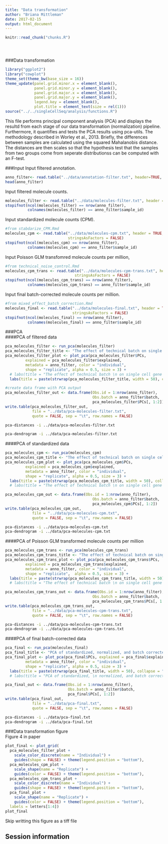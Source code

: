 ```yaml
---
title: "Data transformation"
author: "Briana Mittleman"
date: 2017-02-15
output: html_document
---
```


<!-- The file analysis/chunks.R contains chunks that define default settings
shared across the workflowr files. -->
```r
knitr::read_chunk("chunks.R")
```

<!-- Update knitr chunk options -->
```r
```

<!-- Insert the date the file was last updated -->
```r
```

<!-- Insert the code version (Git commit SHA1) if Git repository exists and R
 package git2r is installed -->
```r
```

###Data transformation  
```r
library("ggplot2")
library("cowplot")
theme_set(theme_bw(base_size = 16))
theme_update(panel.grid.minor.x = element_blank(),
             panel.grid.minor.y = element_blank(),
             panel.grid.major.x = element_blank(),
             panel.grid.major.y = element_blank(),
             legend.key = element_blank(),
             plot.title = element_text(size = rel(1)))
source("../../singleCellSeq/analysis/functions.R")
```

This file performs principal component analysis (PCA) and displays the resultd from each stage of our data transformation (normalization) pipeline. Furthermore, it quantifies and tests the PCA results using pca-utils. The methodology described in Worley et al., 2013. Briefly, the differences between samples are calculated using the squared Mahalanobis distance. The distances are then scales so that the hypothesis test that the samples from two groups come from seperate distributionss can be computed with an F-test.   

###Input
Input filtered annotation.
```r
anno_filter<- read.table("../data/annotation-filter.txt", header=TRUE, stringsAsFactors = FALSE)
head(anno_filter)
```
Input filtered molecule counts.  
```r
molecules_filter <- read.table("../data/molecules-filter.txt", header = TRUE, stringsAsFactors = FALSE)
stopifnot(ncol(molecules_filter) == nrow(anno_filter),
          colnames(molecules_filter) == anno_filter$sample_id)
```

Input standardized molecule counts (CPM).  

```r
#from stabdarize_CPM.Rmd
molecules_cpm <- read.table("../data/molecules-cpm.txt", header = TRUE,
                            stringsAsFactors = FALSE)
stopifnot(ncol(molecules_cpm) == nrow(anno_filter),
          colnames(molecules_cpm) == anno_filter$sample_id)
```

Input Poisson GLM transfomred molecule counts per million,  

```r
#from technical_noise_control.Rmd
molecules_cpm_trans <- read.table("../data/molecules-cpm-trans.txt", header = TRUE,
                               stringsAsFactors = FALSE)
stopifnot(ncol(molecules_cpm_trans) == nrow(anno_filter),
          colnames(molecules_cpm_trans) == anno_filter$sample_id)
```

Input final batch-corrected molecule counts per million.  

```r
#from mixed_effect_batch_correction.Rmd
molecules_final <- read.table("../data/molecules-final.txt", header = TRUE,
                              stringsAsFactors = FALSE)
stopifnot(ncol(molecules_final) == nrow(anno_filter),
          colnames(molecules_final) == anno_filter$sample_id)

```


###PCA  
####PCA of filtered data  
```r
pca_molecules_filter <- run_pca(molecules_filter)
pca_molecules_filter_title <- "The effect of technical batch on single cell gene expression for raw counts data"
pca_molecules_filter_plot <- plot_pca(pca_molecules_filter$PCs,
         explained = pca_molecules_filter$explained,
         metadata = anno_filter, color = "individual",
         shape = "replicate", alpha = 0.5, size = 3) +
  # labs(title = "The effect of technical batch \n on single cell gene expression data \n when raw counts are used")
  labs(title = paste(strwrap(pca_molecules_filter_title, width = 50), collapse = "\n"))
```

```r
#create data frame with PCA output 
pca_molecules_filter_out <- data.frame(Obs.id = 1:nrow(anno_filter),
                                       Obs.batch = anno_filter$batch,
                                       pca_molecules_filter$PCs[, 1:2])
write.table(pca_molecules_filter_out,
            file = "../data/pca-molecules-filter.txt",
            quote = FALSE, sep = "\t", row.names = FALSE)
```


```bash


pca-distances -i ../data/pca-molecules-filter.txt
```

```bash
pca-dendrogram -i ../data/pca-molecules-filter.txt
```


####PCA of standardized data  
```r
pca_molecules_cpm <- run_pca(molecules_cpm)
pca_molecules_cpm_title <- "The effect of technical batch on single cell gene expression for log counts per million data"
pca_molecules_cpm_plot <- plot_pca(pca_molecules_cpm$PCs,
         explained = pca_molecules_cpm$explained,
         metadata = anno_filter, color = "individual",
         shape = "replicate", alpha = 0.5, size = 3) +
  labs(title = paste(strwrap(pca_molecules_cpm_title, width = 50), collapse = "\n"))
  # labs(title = "The effect of technical batch \n on single cell gene expression data \n when log transformed counts per million data are used")
```

```r
pca_molecules_cpm_out <- data.frame(Obs.id = 1:nrow(anno_filter),
                                       Obs.batch = anno_filter$batch,
                                       pca_molecules_cpm$PCs[, 1:2])
write.table(pca_molecules_cpm_out,
            file = "../data/pca-molecules-cpm.txt",
            quote = FALSE, sep = "\t", row.names = FALSE)
```

```bash

pca-distances -i ../data/pca-molecules-cpm.txt 
pca-dendrogram -i ../data/pca-molecules-cpm.txt 
```

####PCA of Poisson GLM transformed molecule counts per million  

```r
pca_molecules_cpm_trans <- run_pca(molecules_cpm_trans)
pca_molecules_cpm_trans_title <- "The effect of technical batch on single cell gene expression for Poisson transformed data"
pca_molecules_cpm_trans_plot <- plot_pca(pca_molecules_cpm_trans$PCs,
         explained = pca_molecules_cpm_trans$explained,
         metadata = anno_filter, color = "individual",
         shape = "replicate",  alpha = 0.5, size = 3) +
  labs(title = paste(strwrap(pca_molecules_cpm_trans_title, width = 50), collapse = "\n"))
  # labs(title = "The effect of technical batch \n on single cell gene expression data \n when Poisson transformed data are used")
```

```r
pca_molecules_cpm_trans_out <- data.frame(Obs.id = 1:nrow(anno_filter),
                                       Obs.batch = anno_filter$batch,
                                       pca_molecules_cpm_trans$PCs[, 1:2])
write.table(pca_molecules_cpm_trans_out,
            file = "../data/pca-molecules-cpm-trans.txt",
            quote = FALSE, sep = "\t", row.names = FALSE)
```

```bash
pca-distances -i ../data/pca-molecules-cpm-trans.txt
pca-dendrogram -i ../data/pca-molecules-cpm-trans.txt
```

####PCA of final batch-corrected data  

```r
pca_final <- run_pca(molecules_final)
pca_final_title <- "PCA of standardized, normalized, and batch corrected single cell gene expression data"
pca_final_plot <- plot_pca(pca_final$PCs, explained = pca_final$explained,
         metadata = anno_filter, color = "individual",
         shape = "replicate", alpha = 0.5, size = 3) +
  labs(title = paste(strwrap(pca_final_title, width = 50), collapse = "\n"))
  # labs(title = "PCA of standardized, \n normalized, and batch corrected \n single cell gene expression data")
```


```r
pca_final_out <- data.frame(Obs.id = 1:nrow(anno_filter),
                            Obs.batch = anno_filter$batch,
                            pca_final$PCs[, 1:2])
write.table(pca_final_out,
            file = "../data/pca-final.txt",
            quote = FALSE, sep = "\t", row.names = FALSE)
```

```bash
pca-distances -i ../data/pca-final.txt
pca-dendrogram -i ../data/pca-final.txt
```

###Data transformation figure  
Figure 4 in paper  

```r
plot_final <- plot_grid(
  pca_molecules_filter_plot +
    scale_color_discrete(name = "Individual") +
    guides(shape = FALSE) + theme(legend.position = "bottom"),
  pca_molecules_cpm_plot +
    scale_shape(name = "Replicate") +
    guides(color = FALSE) + theme(legend.position = "bottom"),
  pca_molecules_cpm_trans_plot +
    scale_color_discrete(name = "Individual") +
    guides(shape = FALSE) + theme(legend.position = "bottom"),
  pca_final_plot +
    scale_shape(name = "Replicate") +
    guides(color = FALSE) + theme(legend.position = "bottom"),
  labels = letters[1:4])
plot_final
```

Skip writting this figure as a tiff file  




## Session information

<!-- Insert the session information into the document -->
```r
```

